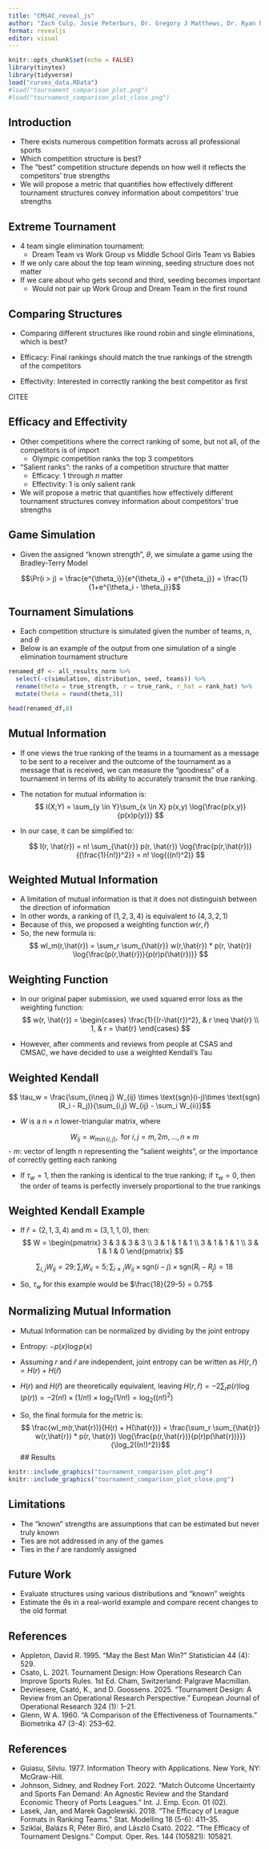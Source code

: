 ```yaml
---
title: "CMSAC_reveal_js"
author: "Zach Culp, Josie Peterburs, Dr. Gregory J Matthews, Dr. Ryan P.A. McShane"
format: revealjs
editor: visual
---
```


```r
knitr::opts_chunk$set(echo = FALSE)
library(tinytex)
library(tidyverse)
load("curves_data.RData")
#load("tournament_comparison_plot.png")
#load("tournament_comparison_plot_close.png")
```

## Introduction

```{=html}
<!-- Overall comments 
I think the presentation is too long for 12 minutes (+ questions), but
I feel like I didn't cover everything we want. What is plausable to cover
in a 12-minute period? 
Also, we need to figure out the notation for the final metric because I think
the weight should have the subscript m, not I. And I probably was not consistent
with the usage of theta or calling it true rank/true strength. -->
```

-   There exists numerous competition formats across all professional sports
-   Which competition structure is best?
-   The "best" competition structure depends on how well it reflects the competitors' true strengths
-   We will propose a metric that quantifies how effectively different tournament structures convey information about competitors' true strengths

<!-- Should we talk about Efficacy vs Effectivity here -->

## Extreme Tournament

- 4 team single elimination tournament:
  - Dream Team vs Work Group vs Middle School Girls Team vs Babies
- If we only care about the top team winning, seeding structure does not matter
- If we care about who gets second and third, seeding becomes important
  - Would not pair up Work Group and Dream Team in the first round
  
## Comparing Structures

- Comparing different structures like round robin and single eliminations, which is best?

- Efficacy: Final rankings should match the true rankings of the strength of the competitors

- Effectivity: Interested in correctly ranking the best competitor as first

CITEE

## Efficacy and Effectivity

- Other competitions where the correct ranking of some, but not all, of the competitors is of import
  - Olympic competition ranks the top 3 competitors
  
- "Salient ranks": the ranks of a competition structure that matter
  - Efficacy: 1 through $n$ matter
  - Effectivity: 1 is only salient rank
  
- We will propose a metric that quantifies how effectively different tournament structures convey information about competitors’ true strengths

## Game Simulation

-   Given the assigned "known strength", $\theta$, we simulate a game using the Bradley-Terry Model

$$\Pr(i > j) = \frac{e^{\theta_i}}{e^{\theta_i} + e^{\theta_j}} = \frac{1}{1+e^{\theta_i - \theta_j}}$$

## Tournament Simulations

-   Each competition structure is simulated given the number of teams, $n$, and $\theta$
-   Below is an example of the output from one simulation of a single elimination tournament structure

```r
renamed_df <- all_results_norm %>% 
  select(-c(simulation, distribution, seed, teams)) %>%
  rename(theta = true_strength, r = true_rank, r_hat = rank_hat) %>%
  mutate(theta = round(theta,3))

head(renamed_df,8)
```

## Mutual Information

-   If one views the true ranking of the teams in a tournament as a message to be sent to a receiver and the outcome of the tournament as a message that is received, we can measure the “goodness” of a tournament in terms of its ability to accurately transmit the true ranking.

-   The notation for mutual information is: $$ I(X;Y) = \sum_{y \in Y}\sum_{x \in X} p(x,y) \log{\frac{p(x,y)}{p(x)p(y)}} $$

<!-- -->

-   In our case, it can be simplified to:

    $$ I(r, \hat{r}) = n! \sum_{\hat{r}} p(r, \hat{r}) \log{\frac{p(r,\hat{r})}{(\frac{1}{n!})^2}} = n! \log{((n!)^2)} $$

## Weighted Mutual Information

-   A limitation of mutual information is that it does not distinguish between the direction of information
-   In other words, a ranking of $(1,2,3,4)$ is equivalent to $(4,3,2,1)$
-   Because of this, we proposed a weighting function $w(r, \hat{r})$
-   So, the new formula is: $$ wI_m(r,\hat{r}) = \sum_r \sum_{\hat{r}} w(r,\hat{r}) * p(r, \hat{r}) \log{\frac{p(r,\hat{r})}{p(r)p(\hat{r})}} $$

## Weighting Function

-   In our original paper submission, we used squared error loss as the weighting function: $$ w(r, \hat{r}) =
    \begin{cases}
    \frac{1}{(r-\hat{r})^2}, & r \neq \hat{r} \\
    1, & r = \hat{r}
    \end{cases} $$

-   However, after comments and reviews from people at CSAS and CMSAC, we have decided to use a weighted Kendall's Tau

## Weighted Kendall

$$ \tau_w = \frac{\sum_{i\neq j} W_{ij} \times \text{sgn}(i-j)\times \text{sgn}(R_i - R_j)}{\sum_{i,j} W_{ij} - \sum_i W_{ii}}$$

-   $W$ is a $n\times n$ lower-triangular matrix, where

<!-- Should this be capital W??? -->

$$W_{ij} = w_{\min(i,j)}, \text{ for } i,j = m,2m, \dots, n\times m$$ - $m$: vector of length $n$ representing the "salient weights", or the importance of correctly getting each ranking

-   If $\tau_w = 1$, then the ranking is identical to the true ranking; if $\tau_w = 0$, then the order of teams is perfectly inversely proportional to the true rankings

## Weighted Kendall Example

-   If $\hat{r} = (2,1,3,4)$ and m = $(3,1,1,0)$, then: $$ W = \begin{pmatrix}
    3 & 3 & 3 & 3 \\
    3 & 1 & 1 & 1 \\
    3 & 1 & 1 & 1 \\
    3 & 1 & 1 & 0
    \end{pmatrix} $$

$$\sum_{i,j} W_{ij} = 29; \sum_{i} W_{ii} = 5; \sum_{i\neq j} W_{ij} \times \text{sgn}(i-j)\times \text{sgn}(R_i - R_j) = 18 $$

-   So, $\tau_w$ for this example would be $\frac{18}{29-5} = 0.75$

## Normalizing Mutual Information

-   Mutual Information can be normalized by dividing by the joint entropy

-   Entropy: $-p(x)\log{p(x)}$

-   Assuming $r$ and $\hat{r}$ are independent, joint entropy can be written as $H(r, \hat{r}) = H(r) + H(\hat{r})$

-   $H(r)$ and $H(\hat{r})$ are theoretically equivalent, leaving $H(r,\hat{r}) = -2\sum_{r} p(r)\log(p(r)) = -2(n!) \times (1/n!) \times\log_2(1/n!) = \log_2((n!)^2)$ <!-- Is this true?? I can't remember if they are equivalent or their maximums were equivalent -->

-   So, the final formula for the metric is: $$ \frac{wI_m(r,\hat{r})}{H(r) + H(\hat{r})} = \frac{\sum_r \sum_{\hat{r}} w(r,\hat{r}) * p(r, \hat{r}) \log{\frac{p(r,\hat{r})}{p(r)p(\hat{r})}}}{\log_2((n!)^2)}$$ \## Results

<!-- Should these plots be on separate slides? -->

```r
knitr::include_graphics("tournament_comparison_plot.png")
knitr::include_graphics("tournament_comparison_plot_close.png")
```

## Limitations

-   The "known" strengths are assumptions that can be estimated but never truly known
-   Ties are not addressed in any of the games
-   Ties in the $\hat{r}$ are randomly assigned

## Future Work

-   Evaluate structures using various distributions and "known" weights
-   Estimate the $\theta$s in a real-world example and compare recent changes to the old format

## References

<!-- I don't know if the references.bib would work here or not -->

-   Appleton, David R. 1995. “May the Best Man Win?” Statistician 44 (4): 529.
-   Csato, L. 2021. Tournament Design: How Operations Research Can Improve Sports Rules. 1st Ed. Cham, Switzerland: Palgrave Macmillan.
-   Devriesere, Csató, K., and D. Goossens. 2025. “Tournament Design: A Review from an Operational Research Perspective.” European Journal of Operational Research 324 (1): 1–21.
-   Glenn, W A. 1960. “A Comparison of the Effectiveness of Tournaments.” Biometrika 47 (3-4): 253–62.

## References

-   Guiasu, Silviu. 1977. Information Theory with Applications. New York, NY: McGraw-Hill.
-   Johnson, Sidney, and Rodney Fort. 2022. “Match Outcome Uncertainty and Sports Fan Demand: An Agnostic Review and the Standard Economic Theory of Ports Leagues.” Int. J. Emp. Econ. 01 (02).
-   Lasek, Jan, and Marek Gagolewski. 2018. “The Efficacy of League Formats in Ranking Teams.” Stat. Modelling 18 (5-6): 411–35.
-   Sziklai, Balázs R, Péter Biró, and László Csató. 2022. “The Efficacy of Tournament Designs.” Comput. Oper. Res. 144 (105821): 105821.
